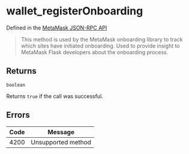 # wallet_registerOnboarding

Defined in the [MetaMask JSON-RPC API](https://docs.metamask.io/wallet/reference/json-rpc-api/)

> This method is used by the MetaMask onboarding library to track which sites have initiated onboarding. Used to provide insight to MetaMask Flask developers about the onboarding process.

## Returns

`boolean`

Returns `true` if the call was successful.

## Errors

| Code | Message            |
| ---- | ------------------ |
| 4200 | Unsupported method |

```

```
